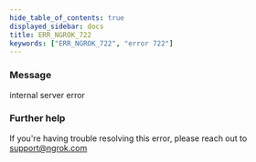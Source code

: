 ```yaml
---
hide_table_of_contents: true
displayed_sidebar: docs
title: ERR_NGROK_722
keywords: ["ERR_NGROK_722", "error 722"]
---
```


### Message

internal server error

### Further help

If you're having trouble resolving this error, please reach out to [support@ngrok.com](mailto:support@ngrok.com?subject=Help%20with%20ERR_NGROK_722)
